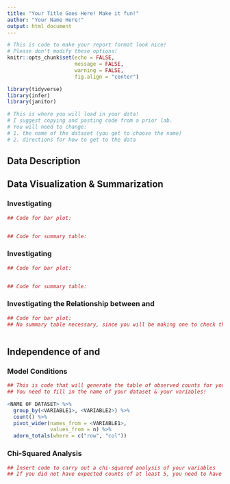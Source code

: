 ```yaml
---
title: "Your Title Goes Here! Make it fun!"
author: "Your Name Here!"
output: html_document
---
```


```r
# This is code to make your report format look nice! 
# Please don't modify these options! 
knitr::opts_chunk$set(echo = FALSE, 
                      message = FALSE, 
                      warning = FALSE, 
                      fig.align = "center")

library(tidyverse)
library(infer)
library(janitor)
```

```r
# This is where you will load in your data! 
# I suggest copying and pasting code from a prior lab. 
# You will need to change: 
# 1. the name of the dataset (you get to choose the name)
# 2. directions for how to get to the data


```


## Data Description
<!-- In this section you are to describe your dataset! -->

<!-- This section has three tasks:
1. Describe the context of your dataset in your own words!
2. Tell me why you picked this dataset
3. Describe the two variables you are interested in. One should be the
explanatory variable and one should be the response.
-->


## Data Visualization & Summarization
<!-- In this section you create three visualizations of your data -->

### Investigating <NAME OF EXPLANATORY VARIABLE>

```r
## Code for bar plot:


## Code for summary table:


```
<!-- Description of what you see in the bar plot and in the summary table! -->



### Investigating <NAME OF RESPONSE VARIABLE>

```r
## Code for bar plot:


## Code for summary table:


```
<!-- Description of what you see in the bar plot and in the summary table! -->



### Investigating the Relationship between <NAME OF RESPONSE VARIABLE> and 
<NAME OF EXPLANATORY VARIABLE>

```r
## Code for bar plot:
## No summary table necessary, since you will be making one to check the model conditions! :) 



```
<!-- Description of what you see in the bar plot and in the summary table! -->



## Independence of <NAME OF RESPONSE VARIABLE> and <NAME OF EXPLANATORY VARIABLE>
<!-- Description of what is being tested in your analysis! -->


### Model Conditions
<!-- Here is where you describe the two conditions for a theory-based chi-squared analysis. -->

<!-- Discuss the independence of observation condition: -->



<!-- Discuss the expected cell count condition: -->



```r
## This is code that will generate the table of observed counts for you!
## You need to fill in the name of your dataset & your variables!

<NAME OF DATASET> %>% 
  group_by(<VARIABLE1>, <VARIABLE2>) %>% 
  count() %>% 
  pivot_wider(names_from = <VARIABLE1>, 
              values_from = n) %>% 
  adorn_totals(where = c("row", "col"))

```

<!-- State whether using a theory-based method is appropriate, given your conditions. -->



### Chi-Squared Analysis 

```r
## Insert code to carry out a chi-squared analysis of your variables
## If you did not have expected counts of at least 5, you need to have a simulation-based method here!!!



```

<!-- Discuss the results of your analysis. What do you conclude about the relationship between your variables? -->

